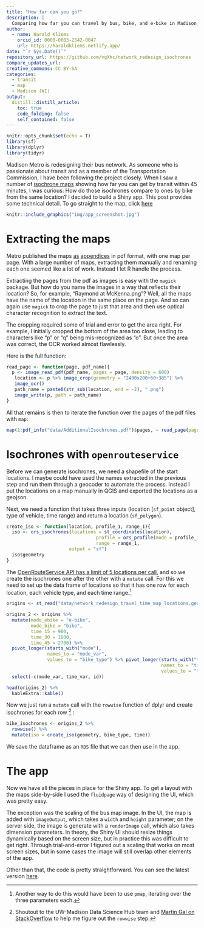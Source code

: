 ```yaml
---
title: "How far can you go?"
description: |
  Comparing how far you can travel by bus, bike, and e-bike in Madison, before and after the bus network redesign
author:
  - name: Harald Kliems 
    orcid_id: 0000-0003-2542-0047
    url: https://haraldkliems.netlify.app/
date: "`r Sys.Date()`"
repository_url: https://github.com/vgXhc/network_redesign_isochrones
compare_updates_url:
creative_commons: CC BY-SA
categories:
  - transit
  - map
  - Madison (WI)
output: 
  distill::distill_article:
    toc: true
    code_folding: false
    self_contained: false
---
```


```r
knitr::opts_chunk$set(echo = T)
library(sf)
library(dplyr)
library(tidyr)
```

Madison Metro is redesigning their bus network. As someone who is passionate about transit and as a member of the Transportation Commission, I have been following the project closely. When I saw a number of [isochrone maps](https://en.wikipedia.org/wiki/Isochrone_map) showing how far you can get by transit within 45 minutes, I was curious: How do those isochrones compare to ones by bike from the same location? I decided to build a Shiny app. This post provides some technical detail. To go straight to the map, click [here](https://haraldkliems.shinyapps.io/how-far-can-you-go/)

```r
knitr::include_graphics("img/app_screenshot.jpg")
```



# Extracting the maps
Metro published the maps [as](https://madison.legistar.com/View.ashx?M=F&ID=10441390&GUID=ECA1CC37-55E7-48B3-9B26-37D4A6ADF11C) [appendices](https://www.cityofmadison.com/metro/documents/network-redesign/AdditionalIsochrones.pdf) in pdf format, with one map per page. With a large number of maps, extracting them manually and renaming each one seemed like a lot of work. Instead I let R handle the process.

Extracting the pages from the pdf as images is easy with the `magick` package. But how do you name the images in a way that reflects their location? So, for example, "Raymond at McKenna.png"? Well, all the maps have the name of the location in the same place on the page. And so can again use `magick` to crop the page to just that area and then use optical character recognition to extract the text.

The cropping required some of trial and error to get the area right. For example, I initially cropped the bottom of the area too close, leading to characters like "p" or "q" being mis-recognized as "o". But once the area was correct, the OCR worked almost flawlessly.

Here is the full function:

```r
read_page <- function(page, pdf_name){
  p <- image_read_pdf(pdf_name, pages = page, density = 600)
   location <- p %>% image_crop(geometry = "2400x200+60+385") %>% 
   image_ocr()
   path_name = paste0(str_sub(location, end = -2), ".png")
   image_write(p, path = path_name)
}
```

All that remains is then to iterate the function over the pages of the pdf files with `map`:

```r
map(1:pdf_info("data/AdditionalIsochrones.pdf")$pages, ~ read_page(page = ., pdf_name = "data/AdditionalIsochrones.pdf"))

```

# Isochrones with `openrouteservice`

Before we can generate isochrones, we need a shapefile of the start locations. I maybe could have used the names extracted in the previous step and run them through a geocoder to automate the process. Instead I put the locations on a map manually in QGIS and exported the locations as a geojson.

Next, we need a function that takes three inputs (location [`sf_point` object], type of vehicle, time range) and return a location (`sf_polygon`). 

```r
create_iso <- function(location, profile_1, range_1){
  iso <- ors_isochrones(locations = st_coordinates(location), 
                                 profile = ors_profile(mode = profile_1),
                                 range = range_1,
                       output = "sf")
  iso$geometry
}

```

The [OpenRouteService API has a limit of 5 locations per call](https://giscience.github.io/openrouteservice-r/reference/ors_isochrones.html), and so we create the isochrones one after the other with a `mutate` call. For this we need to set up the data frame of locations so that it has one row for each location, each vehicle type, and each time range.^[Another way to do this would have been to use `pmap`, iterating over the three parameters each.] 

```r
origins <- st_read("data/network_redesign_travel_time_map_locations.geojson")

origins_2 <- origins %>% 
  mutate(mode_ebike = "e-bike", 
         mode_bike = "bike", 
         time_15 = 900, 
         time_30 = 1800, 
         time_45 = 2700) %>% 
  pivot_longer(starts_with("mode"),
               names_to = "mode_var",
               values_to = "bike_type") %>% pivot_longer(starts_with("time_"),
                                                         names_to = "time_var", 
                                                         values_to = "time") %>% 
  select(-c(mode_var, time_var, id))

head(origins_2) %>% 
  kableExtra::kable()
```

Now we just run a `mutate` call with the `rowwise` function of dplyr and create isochrones for each row ^[Shoutout to the UW-Madison Data Science Hub team and [Martin Gal on StackOverflow](https://stackoverflow.com/questions/71877026/creating-multiple-isochrones-with-openrouteservice-r-for-a-dataframe-of-location) to help me figure out the `rowwise` step.] :

```r
bike_isochrones <- origins_2 %>% 
  rowwise() %>% 
  mutate(iso = create_iso(geometry, bike_type, time))
```

We save the dataframe as an `RDS` file that we can then use in the app.

# The app
Now we have all the pieces in place for the Shiny app. To get a layout with the maps side-by-side I used the `fluidpage` way of designing the UI, which was pretty easy. 

The exception was the scaling of the bus map image. In the UI, the map is added with `imageOutput`, which takes a `width` and `height` parameter; on the server side, the image is generate with a `renderImage` call, which also takes dimension parameters. In theory, the Shiny UI should resize things dynamically based on the screen size, but in practice this was difficult to get right. Through trial-and-error I figured out a scaling that works on most screen sizes, but in some cases the image will still overlap other elements of the app.

Other than that, the code is pretty straightforward. You can see the latest version [here](https://github.com/vgXhc/network_redesign_isochrones/blob/main/how-far-can-you-go/app.R).